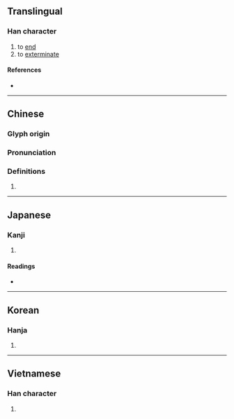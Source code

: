 {{character info/new}}
==Translingual==

===Han character===
{{Han char|rn=78|rad=歹|as=05|sn=9|four=18222|canj=MNOHH|ids=⿰歹㐱}}

# to [[end]]
# to [[exterminate]]

====References====
* {{Han ref|kx=0579.450|dkj=16413|dj=0972.030|hdz=21384.040|uh=6B84|ud=27524|bh=CF66|bd=53094}}

----

==Chinese==
{{zh-forms}}

===Glyph origin===
{{Han etym}}

===Pronunciation===
{{zh-pron
|m=tiǎn
|c=tin5,can2
|mc=y
|oc=y
|ma=
|cat=v
}}

===Definitions===
{{zh-hanzi}}

# {{rfdef|lang=zh}}

----

==Japanese==

===Kanji===
{{ja-kanji|grade=|rs=歹05}}

# {{defn|lang=ja|sort=歹05}}

====Readings====
* {{ja-readings|on=[[てん]] (ten)|kun=[[つきる]] (tsukiru), [[たえる]] (taeru)}}

----

==Korean==

===Hanja===
{{ko-hanja|hangeul=진|eumhun=|rv=jin|mr=chin|y=cin}}

# {{defn|lang=ko|sort=歹05}}

----

==Vietnamese==

===Han character===
{{vi-readings|rs=歹05|hanviet=[[điển]], [[điễn]]}}

# {{defn|lang=vi|sort=歹05}}